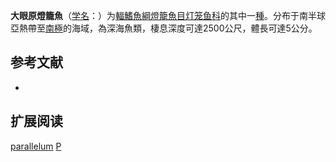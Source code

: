 {{Speciesbox
| name = 大眼原燈籠魚
| status = NE
| status_system = IUCN3.1
| image = 
| genus = Protomyctophum
| species = parallelum
| authority = [[Lönnberg|Lönnberg]], 1905
| synonyms = *''Myctophum parallelum''<br /><small>Lönnberg, 1905</small>
}}

'''大眼原燈籠魚'''（[[学名|学名]]：{{lang|la|''Protomyctophum parallelum''}}）为[[輻鰭魚綱|輻鰭魚綱]][[燈籠魚目|燈籠魚目]][[灯笼鱼科|灯笼鱼科]]的其中一[[種|種]]。分布于南半球亞熱帶至[[南極|南極]]的海域，為深海魚類，棲息深度可達2500公尺，體長可達5公分。

== 参考文献 ==
{{refbegin}}
*{{FishBase_species|genus=Protomyctophum|species=parallelum|year=2012|month=2}}
{{refend}}

== 扩展阅读 ==
{{refbegin}}
{{wikispecies-inline|Protomyctophum parallelum|大眼原燈籠魚}}
{{refend}}
{{Taxonbar|from=Q3759288}}

[[Category:原燈籠魚屬|parallelum]]
[[Category:1905年描述的魚類|P]]


{{灯笼鱼目小作品}}